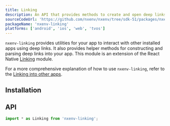 ```yaml
---
title: Linking
description: An API that provides methods to create and open deep links universally.
sourceCodeUrl: 'https://github.com/nxenv/nxenv/tree/sdk-51/packages/nxenv-linking'
packageName: 'nxenv-linking'
platforms: ['android', 'ios', 'web', 'tvos']
---
```



`nxenv-linking` provides utilities for your app to interact with other installed apps using deep links. It also provides helper methods for constructing and parsing deep links into your app. This module is an extension of the React Native [Linking](https://reactnative.dev/docs/linking.html) module.

For a more comprehensive explanation of how to use `nxenv-linking`, refer to the [Linking into other apps](/linking/into-other-apps/).

## Installation

<APIInstallSection />

## API

```js
import * as Linking from 'nxenv-linking';
```

<APISection packageName="nxenv-linking" apiName="Linking" />
